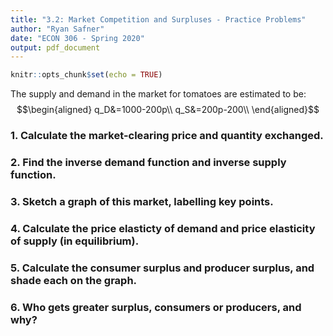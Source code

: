 ```yaml
---
title: "3.2: Market Competition and Surpluses - Practice Problems"
author: "Ryan Safner"
date: "ECON 306 - Spring 2020"
output: pdf_document
---
```


```r
knitr::opts_chunk$set(echo = TRUE)
```


The supply and demand in the market for tomatoes are estimated to be:
$$\begin{aligned}
q_D&=1000-200p\\
q_S&=200p-200\\ \end{aligned}$$

### 1. Calculate the market-clearing price and quantity exchanged.

### 2. Find the inverse demand function and inverse supply function.

### 3. Sketch a graph of this market, labelling key points.

### 4. Calculate the price elasticty of demand and price elasticity of supply (in equilibrium).

### 5. Calculate the consumer surplus and producer surplus, and shade each on the graph.

### 6. Who gets greater surplus, consumers or producers, and why?